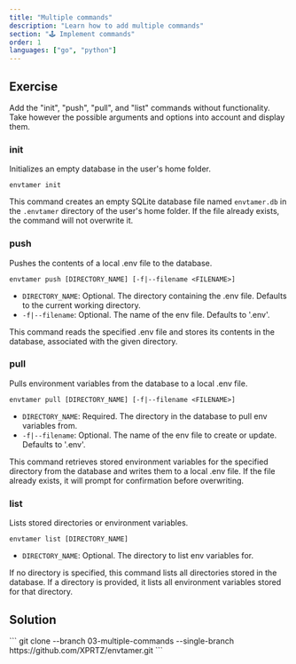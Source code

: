 ```yaml
---
title: "Multiple commands"
description: "Learn how to add multiple commands"
section: "🕹️ Implement commands"
order: 1
languages: ["go", "python"]
---
```


## Exercise

Add the "init", "push", "pull", and "list" commands without functionality. Take however the possible arguments and options into account and display them.

### init

Initializes an empty database in the user's home folder.

```envtamer init```

This command creates an empty SQLite database file named `envtamer.db` in the `.envtamer` directory of the user's home folder. If the file already exists, the command will not overwrite it.

### push

Pushes the contents of a local .env file to the database.

```envtamer push [DIRECTORY_NAME] [-f|--filename <FILENAME>]```

- `DIRECTORY_NAME`: Optional. The directory containing the .env file. Defaults to the current working directory.
- `-f|--filename`: Optional. The name of the env file. Defaults to '.env'.

This command reads the specified .env file and stores its contents in the database, associated with the given directory.

### pull

Pulls environment variables from the database to a local .env file.

```envtamer pull [DIRECTORY_NAME] [-f|--filename <FILENAME>]```


- `DIRECTORY_NAME`: Required. The directory in the database to pull env variables from.
- `-f|--filename`: Optional. The name of the env file to create or update. Defaults to '.env'.

This command retrieves stored environment variables for the specified directory from the database and writes them to a local .env file. If the file already exists, it will prompt for confirmation before overwriting.

### list

Lists stored directories or environment variables.

```envtamer list [DIRECTORY_NAME]```


- `DIRECTORY_NAME`: Optional. The directory to list env variables for.

If no directory is specified, this command lists all directories stored in the database. If a directory is provided, it lists all environment variables stored for that directory.


## Solution

<Collapsible>
```
git clone --branch 03-multiple-commands --single-branch https://github.com/XPRTZ/envtamer.git
```
</Collapsible>
